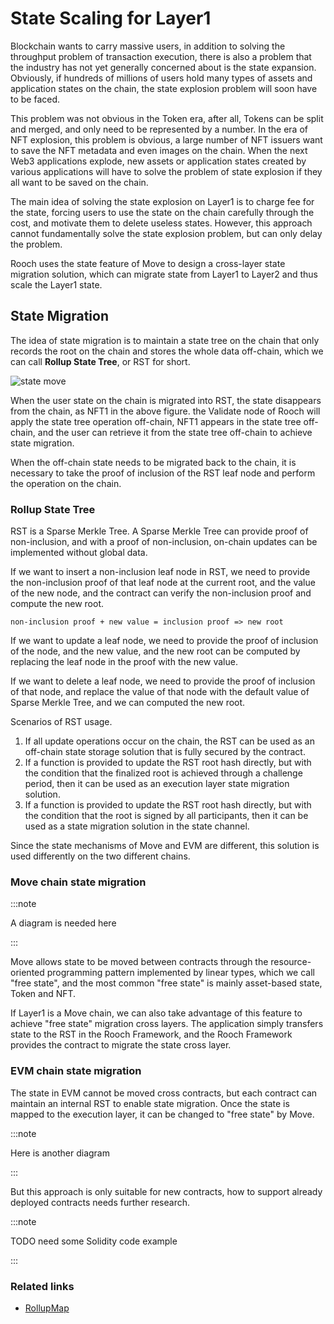 # State Scaling for Layer1

Blockchain wants to carry massive users, in addition to solving the throughput problem of transaction execution, there is also a problem that the industry has not yet generally concerned about is the state expansion. Obviously, if hundreds of millions of users hold many types of assets and application states on the chain, the state explosion problem will soon have to be faced.

This problem was not obvious in the Token era, after all, Tokens can be split and merged, and only need to be represented by a number. In the era of NFT explosion, this problem is obvious, a large number of NFT issuers want to save the NFT metadata and even images on the chain. When the next Web3 applications explode, new assets or application states created by various applications will have to solve the problem of state explosion if they all want to be saved on the chain.

The main idea of solving the state explosion on Layer1 is to charge fee for the state, forcing users to use the state on the chain carefully through the cost, and motivate them to delete useless states. However, this approach cannot fundamentally solve the state explosion problem, but can only delay the problem.

Rooch uses the state feature of Move to design a cross-layer state migration solution, which can migrate state from Layer1 to Layer2 and thus scale the Layer1 state.

## State Migration

The idea of state migration is to maintain a state tree on the chain that only records the root on the chain and stores the whole data off-chain, which we can call **Rollup State Tree**, or RST for short.

![state move](/diagram/rooch-state-move.svg)

When the user state on the chain is migrated into RST, the state disappears from the chain, as NFT1 in the above figure. the Validate node of Rooch will apply the state tree operation off-chain, NFT1 appears in the state tree off-chain, and the user can retrieve it from the state tree off-chain to achieve state migration.

When the off-chain state needs to be migrated back to the chain, it is necessary to take the proof of inclusion of the RST leaf node and perform the operation on the chain.

### Rollup State Tree

RST is a Sparse Merkle Tree. A Sparse Merkle Tree can provide proof of non-inclusion, and with a proof of non-inclusion, on-chain updates can be implemented without global data.

If we want to insert a non-inclusion leaf node in RST, we need to provide the non-inclusion proof of that leaf node at the current root, and the value of the new node, and the contract can verify the non-inclusion proof and compute the new root.

```
non-inclusion proof + new value = inclusion proof => new root
```

If we want to update a leaf node, we need to provide the proof of inclusion of the node, and the new value, and the new root can be computed by replacing the leaf node in the proof with the new value.

If we want to delete a leaf node, we need to provide the proof of inclusion of that node, and replace the value of that node with the default value of Sparse Merkle Tree, and we can computed the new root.

Scenarios of RST usage.

1. If all update operations occur on the chain, the RST can be used as an off-chain state storage solution that is fully secured by the contract.
2. If a function is provided to update the RST root hash directly, but with the condition that the finalized root is achieved through a challenge period, then it can be used as an execution layer state migration solution.
3. If a function is provided to update the RST root hash directly, but with the condition that the root is signed by all participants, then it can be used as a state migration solution in the state channel.


Since the state mechanisms of Move and EVM are different, this solution is used differently on the two different chains.

### Move chain state migration

:::note

A diagram is needed here

:::

Move allows state to be moved between contracts through the resource-oriented programming pattern implemented by linear types, which we call "free state", and the most common "free state" is mainly asset-based state, Token and NFT.

If Layer1 is a Move chain, we can also take advantage of this feature to achieve "free state" migration cross layers. The application simply transfers state to the RST in the Rooch Framework, and the Rooch Framework provides the contract to migrate the state cross layer.

### EVM chain state migration

The state in EVM cannot be moved cross contracts, but each contract can maintain an internal RST to enable state migration. Once the state is mapped to the execution layer, it can be changed to "free state" by Move.

:::note

Here is another diagram

:::

But this approach is only suitable for new contracts, how to support already deployed contracts needs further research.

:::note

TODO need some Solidity code example 

:::

### Related links

* [RollupMap](https://github.com/movefuns/movefuns/issues/10)